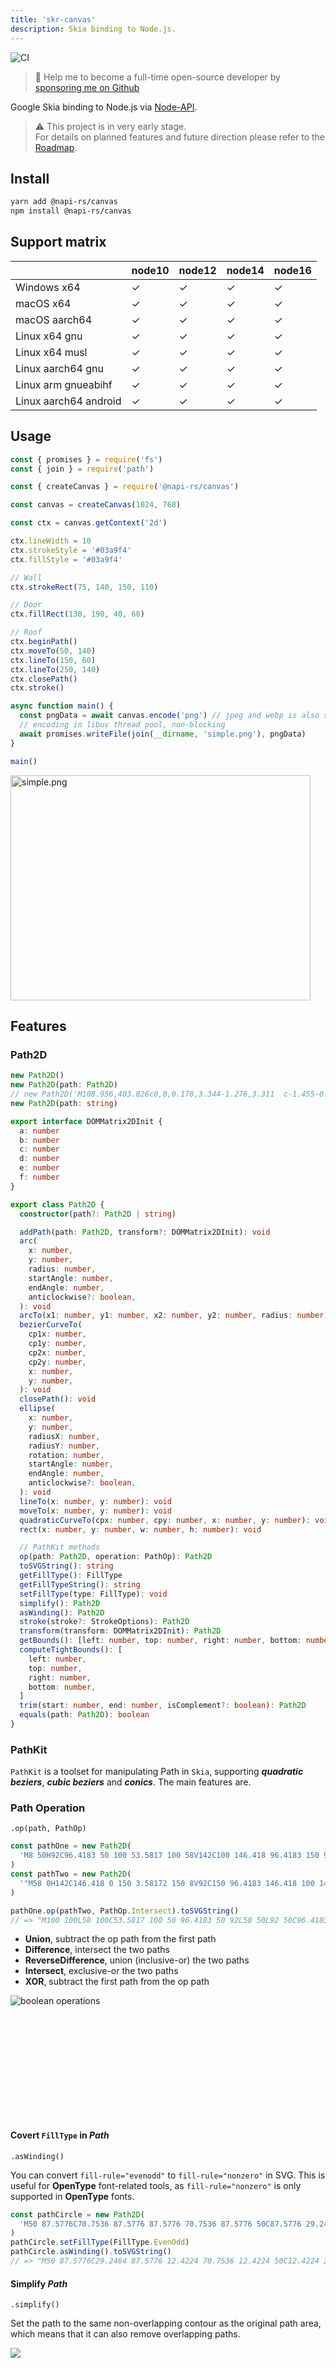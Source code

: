 ```yaml
---
title: 'skr-canvas'
description: Skia binding to Node.js.
---
```


![CI](https://github.com/Brooooooklyn/canvas/workflows/CI/badge.svg)

> 🚀 Help me to become a full-time open-source developer by [sponsoring me on Github](https://github.com/sponsors/Brooooooklyn)

Google Skia binding to Node.js via [Node-API](https://napi.rs).

> ⚠️ This project is in very early stage.<br/>
> For details on planned features and future direction please refer to the [Roadmap](https://github.com/Brooooooklyn/canvas/issues/113).

## Install

```bash
yarn add @napi-rs/canvas
npm install @napi-rs/canvas
```

## Support matrix

|                       | node10 | node12 | node14 | node16 |
| --------------------- | ------ | ------ | ------ | ------ |
| Windows x64           | ✓      | ✓      | ✓      | ✓      |
| macOS x64             | ✓      | ✓      | ✓      | ✓      |
| macOS aarch64         | ✓      | ✓      | ✓      | ✓      |
| Linux x64 gnu         | ✓      | ✓      | ✓      | ✓      |
| Linux x64 musl        | ✓      | ✓      | ✓      | ✓      |
| Linux aarch64 gnu     | ✓      | ✓      | ✓      | ✓      |
| Linux arm gnueabihf   | ✓      | ✓      | ✓      | ✓      |
| Linux aarch64 android | ✓      | ✓      | ✓      | ✓      |

## Usage

```js
const { promises } = require('fs')
const { join } = require('path')

const { createCanvas } = require('@napi-rs/canvas')

const canvas = createCanvas(1024, 768)

const ctx = canvas.getContext('2d')

ctx.lineWidth = 10
ctx.strokeStyle = '#03a9f4'
ctx.fillStyle = '#03a9f4'

// Wall
ctx.strokeRect(75, 140, 150, 110)

// Door
ctx.fillRect(130, 190, 40, 60)

// Roof
ctx.beginPath()
ctx.moveTo(50, 140)
ctx.lineTo(150, 60)
ctx.lineTo(250, 140)
ctx.closePath()
ctx.stroke()

async function main() {
  const pngData = await canvas.encode('png') // jpeg and webp is also supported
  // encoding in libuv thread pool, non-blocking
  await promises.writeFile(join(__dirname, 'simple.png'), pngData)
}

main()
```

<div style="width: 480px; height: 360px;">
  <img src="./simple.png" alt="simple.png" width="480px" height="360px" />
</div>

## Features

### Path2D

```typescript
new Path2D()
new Path2D(path: Path2D)
// new Path2D('M108.956,403.826c0,0,0.178,3.344-1.276,3.311  c-1.455-0.033-30.507-84.917-66.752-80.957C40.928,326.18,72.326,313.197,108.956,403.826z')
new Path2D(path: string)
```

```typescript
export interface DOMMatrix2DInit {
  a: number
  b: number
  c: number
  d: number
  e: number
  f: number
}

export class Path2D {
  constructor(path?: Path2D | string)

  addPath(path: Path2D, transform?: DOMMatrix2DInit): void
  arc(
    x: number,
    y: number,
    radius: number,
    startAngle: number,
    endAngle: number,
    anticlockwise?: boolean,
  ): void
  arcTo(x1: number, y1: number, x2: number, y2: number, radius: number): void
  bezierCurveTo(
    cp1x: number,
    cp1y: number,
    cp2x: number,
    cp2y: number,
    x: number,
    y: number,
  ): void
  closePath(): void
  ellipse(
    x: number,
    y: number,
    radiusX: number,
    radiusY: number,
    rotation: number,
    startAngle: number,
    endAngle: number,
    anticlockwise?: boolean,
  ): void
  lineTo(x: number, y: number): void
  moveTo(x: number, y: number): void
  quadraticCurveTo(cpx: number, cpy: number, x: number, y: number): void
  rect(x: number, y: number, w: number, h: number): void

  // PathKit methods
  op(path: Path2D, operation: PathOp): Path2D
  toSVGString(): string
  getFillType(): FillType
  getFillTypeString(): string
  setFillType(type: FillType): void
  simplify(): Path2D
  asWinding(): Path2D
  stroke(stroke?: StrokeOptions): Path2D
  transform(transform: DOMMatrix2DInit): Path2D
  getBounds(): [left: number, top: number, right: number, bottom: number]
  computeTightBounds(): [
    left: number,
    top: number,
    right: number,
    bottom: number,
  ]
  trim(start: number, end: number, isComplement?: boolean): Path2D
  equals(path: Path2D): boolean
}
```

### PathKit

`PathKit` is a toolset for manipulating Path in `Skia`, supporting **_quadratic beziers_**, **_cubic beziers_** and **_conics_**.
The main features are.

### Path Operation

`.op(path, PathOp)`

```js
const pathOne = new Path2D(
  'M8 50H92C96.4183 50 100 53.5817 100 58V142C100 146.418 96.4183 150 92 150H8C3.58172 150 0 146.418 0 142V58C0 53.5817 3.58172 50 8 50Z',
)
const pathTwo = new Path2D(
  '"M58 0H142C146.418 0 150 3.58172 150 8V92C150 96.4183 146.418 100 142 100H58C53.5817 100 50 96.4183 50 92V8C50 3.58172 53.5817 0 58 0Z',
)

pathOne.op(pathTwo, PathOp.Intersect).toSVGString()
// => "M100 100L58 100C53.5817 100 50 96.4183 50 92L50 50L92 50C96.4183 50 100 53.5817 100 58L100 100Z"
```

- **Union**, subtract the op path from the first path
- **Difference**, intersect the two paths
- **ReverseDifference**, union (inclusive-or) the two paths
- **Intersect**, exclusive-or the two paths
- **XOR**, subtract the first path from the op path

<div style="width: 600px; height: 195px;">
  <img src="./boolean-operations.svg" alt="boolean operations" />
</div>

#### Covert `FillType` in **_Path_**

`.asWinding()`

You can convert `fill-rule="evenodd"` to `fill-rule="nonzero"` in SVG.
This is useful for **OpenType** font-related tools, as `fill-rule="nonzero"` is only supported in **OpenType** fonts.

```js
const pathCircle = new Path2D(
  'M50 87.5776C70.7536 87.5776 87.5776 70.7536 87.5776 50C87.5776 29.2464 70.7536 12.4224 50 12.4224C29.2464 12.4224 12.4224 29.2464 12.4224 50C12.4224 70.7536 29.2464 87.5776 50 87.5776ZM50 100C77.6142 100 100 77.6142 100 50C100 22.3858 77.6142 0 50 0C22.3858 0 0 22.3858 0 50C0 77.6142 22.3858 100 50 100Z',
)
pathCircle.setFillType(FillType.EvenOdd)
pathCircle.asWinding().toSVGString()
// => "M50 87.5776C29.2464 87.5776 12.4224 70.7536 12.4224 50C12.4224 29.2464 29.2464 12.4224 50 12.4224C70.7536 12.4224 87.5776 29.2464 87.5776 50C87.5776 70.7536 70.7536 87.5776 50 87.5776ZM50 100C77.6142 100 100 77.6142 100 50C100 22.3858 77.6142 0 50 0C22.3858 0 0 22.3858 0 50C0 77.6142 22.3858 100 50 100Z"
```

#### Simplify **_Path_**

`.simplify()`

Set the path to the same non-overlapping contour as the original path area, which means that it can also remove overlapping paths.

<div style="width: 480px; height: 210px">
  <img src="./simplify.png" />
</div>

[SVG with overlapping paths](./overlapping-path.svg) (Left)

```js
const path =
  'M2.933,89.89 L89.005,3.818 Q90.412,2.411 92.249,1.65 Q94.087,0.889 96.076,0.889 Q98.065,0.889 99.903,1.65 Q101.741,2.411 103.147,3.818 L189.22,89.89 Q190.626,91.296 191.387,93.134 Q192.148,94.972 192.148,96.961 Q192.148,98.95 191.387,100.788 Q190.626,102.625 189.219,104.032 Q187.813,105.439 185.975,106.2 Q184.138,106.961 182.148,106.961 Q180.159,106.961 178.322,106.2 Q176.484,105.439 175.077,104.032 L89.005,17.96 L96.076,10.889 L103.147,17.96 L17.075,104.032 Q15.668,105.439 13.831,106.2 Q11.993,106.961 10.004,106.961 Q8.015,106.961 6.177,106.2 Q4.339,105.439 2.933,104.032 Q1.526,102.625 0.765,100.788 Q0.004,98.95 0.004,96.961 Q0.004,94.972 0.765,93.134 Q1.526,91.296 2.933,89.89 Z'

path.simplify().toSVGString()
// => "M89.005 3.818L2.933 89.89Q1.526 91.296 0.765 93.134Q0.004 94.972 0.004 96.961Q0.004 98.95 0.765 100.788Q1.526 102.625 2.933 104.032Q4.339 105.439 6.177 106.2Q8.015 106.961 10.004 106.961Q11.993 106.961 13.831 106.2Q15.668 105.439 17.075 104.032L96.076 25.031L175.077 104.032Q176.484 105.439 178.322 106.2Q180.159 106.961 182.148 106.961Q184.138 106.961 185.975 106.2Q187.813 105.439 189.219 104.032Q190.626 102.625 191.387 100.788Q192.148 98.95 192.148 96.961Q192.148 94.972 191.387 93.134Q190.626 91.296 189.22 89.89L103.147 3.818Q101.741 2.411 99.903 1.65Q98.065 0.889 96.076 0.889Q94.087 0.889 92.249 1.65Q90.412 2.411 89.005 3.818Z"
```

## [Example](https://github.com/Brooooooklyn/canvas/blob/main/example/tiger.js)

> The tiger.json was serialized from [gojs/samples/tiger](https://github.com/NorthwoodsSoftware/GoJS/blob/master/samples/tiger.html)

<div style="width: 480px; height: 360px;">
  <img src="./tiger.png" alt="tiger" />
</div>

## Building

## Build skia from source

You can build this project from source, with no OS-specific package installing commands required:

```sh
# Clone the code:
$ git clone --recurse-submodules https://github.com/Brooooooklyn/canvas.git
$ cd canvas

# Build Skia:
$ node scripts/build-skia.js

# Install NPM packages, build the Node.js addon:
$ yarn install --ignore-scripts
$ yarn build

# All done! Run test cases or examples now:
$ yarn test
$ node example/tiger.js
```

## Pull pre-build skia binary from GitHub

You can pull skia pre-build binaries if you just care the `Rust` part:

```sh
# Clone the code:
$ git clone --recurse-submodules https://github.com/Brooooooklyn/canvas.git
$ cd canvas

# Download Skia binaries:
# It will pull the binaries match the git hash in `./skia` submodule
$ node scripts/release-skia-binary.js --download

# Install NPM packages, build the Node.js addon:
$ yarn install --ignore-scripts
$ yarn build

# All done! Run test cases or examples now:
$ yarn test
$ node example/tiger.js
```
